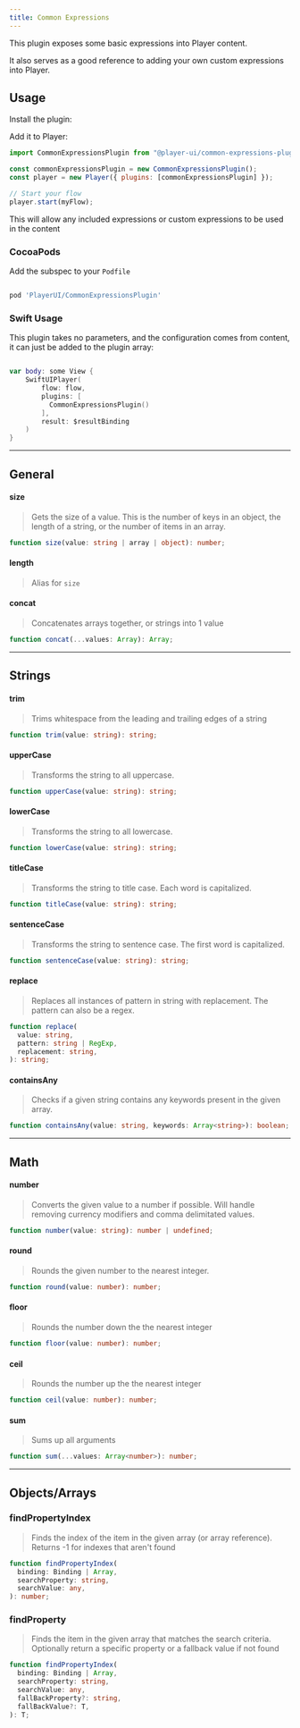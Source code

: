 ```yaml
---
title: Common Expressions
---
```



This plugin exposes some basic expressions into Player content.

It also serves as a good reference to adding your own custom expressions into Player.

## Usage

<PlatformTabs>
  <Fragment slot='core'>

Install the plugin:

<PackageManagers pkg="@player-ui/common-expressions-plugin" />

Add it to Player:

```js
import CommonExpressionsPlugin from "@player-ui/common-expressions-plugin";

const commonExpressionsPlugin = new CommonExpressionsPlugin();
const player = new Player({ plugins: [commonExpressionsPlugin] });

// Start your flow
player.start(myFlow);
```

This will allow any included expressions or custom expressions to be used in the content

  </Fragment>

<Fragment slot='ios'>

### CocoaPods

Add the subspec to your `Podfile`

```ruby

pod 'PlayerUI/CommonExpressionsPlugin'

```

### Swift Usage

This plugin takes no parameters, and the configuration comes from content, it can just be added to the plugin array:

```swift

var body: some View {
    SwiftUIPlayer(
        flow: flow,
        plugins: [
          CommonExpressionsPlugin()
        ],
        result: $resultBinding
    )
}
```

</Fragment>

</PlatformTabs>

---

## General

#### size

> Gets the size of a value. This is the number of keys in an object, the length of a string, or the number of items in an array.

```ts
function size(value: string | array | object): number;
```

#### length

> Alias for `size`

#### concat

> Concatenates arrays together, or strings into 1 value

```ts
function concat(...values: Array): Array;
```

---

## Strings

#### trim

> Trims whitespace from the leading and trailing edges of a string

```ts
function trim(value: string): string;
```

#### upperCase

> Transforms the string to all uppercase.

```ts
function upperCase(value: string): string;
```

#### lowerCase

> Transforms the string to all lowercase.

```ts
function lowerCase(value: string): string;
```

#### titleCase

> Transforms the string to title case. Each word is capitalized.

```ts
function titleCase(value: string): string;
```

#### sentenceCase

> Transforms the string to sentence case. The first word is capitalized.

```ts
function sentenceCase(value: string): string;
```

#### replace

> Replaces all instances of pattern in string with replacement. The pattern can also be a regex.

```ts
function replace(
  value: string,
  pattern: string | RegExp,
  replacement: string,
): string;
```

#### containsAny

> Checks if a given string contains any keywords present in the given array.

```ts
function containsAny(value: string, keywords: Array<string>): boolean;
```

---

## Math

#### number

> Converts the given value to a number if possible. Will handle removing currency modifiers and comma delimitated values.

```ts
function number(value: string): number | undefined;
```

#### round

> Rounds the given number to the nearest integer.

```ts
function round(value: number): number;
```

#### floor

> Rounds the number down the the nearest integer

```ts
function floor(value: number): number;
```

#### ceil

> Rounds the number up the the nearest integer

```ts
function ceil(value: number): number;
```

#### sum

> Sums up all arguments

```ts
function sum(...values: Array<number>): number;
```

---

## Objects/Arrays

### findPropertyIndex

> Finds the index of the item in the given array (or array reference). Returns -1 for indexes that aren't found

```ts
function findPropertyIndex(
  binding: Binding | Array,
  searchProperty: string,
  searchValue: any,
): number;
```

### findProperty

> Finds the item in the given array that matches the search criteria. Optionally return a specific property or a fallback value if not found

```ts
function findPropertyIndex(
  binding: Binding | Array,
  searchProperty: string,
  searchValue: any,
  fallBackProperty?: string,
  fallBackValue?: T,
): T;
```
